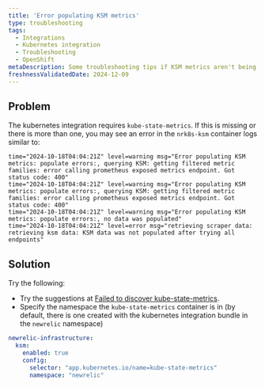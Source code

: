 ```yaml
---
title: 'Error populating KSM metrics'
type: troubleshooting
tags:
  - Integrations
  - Kubernetes integration
  - Troubleshooting
  - OpenShift
metaDescription: Some troubleshooting tips if KSM metrics aren't being populated
freshnessValidatedDate: 2024-12-09
---
```


## Problem

The kubernetes integration requires `kube-state-metrics`. If this is missing or there is more than one, you may see an error in the `nrk8s-ksm` container logs similar to:


```shell
time="2024-10-18T04:04:21Z" level=warning msg="Error populating KSM metrics: populate errors:, querying KSM: getting filtered metric families: error calling prometheus exposed metrics endpoint. Got status code: 400"
time="2024-10-18T04:04:21Z" level=warning msg="Error populating KSM metrics: populate errors:, querying KSM: getting filtered metric families: error calling prometheus exposed metrics endpoint. Got status code: 400"
time="2024-10-18T04:04:21Z" level=warning msg="Error populating KSM metrics: populate errors:, no data was populated"
time="2024-10-18T04:04:21Z" level=error msg="retrieving scraper data: retrieving ksm data: KSM data was not populated after trying all endpoints"
```
## Solution

Try the following: 

* Try the suggestions at [Failed to discover kube-state-metrics](/docs/kubernetes-pixie/kubernetes-integration/troubleshooting/common-error-messages/failed-discover-kube).
* Specify the namespace the `kube-state-metrics` container is in (by default, there is one created with the kubernetes integration bundle in the `newrelic` namespace)

```yaml
newrelic-infrastructure:
  ksm:
    enabled: true
    config:
      selector: "app.kubernetes.io/name=kube-state-metrics"
      namespace: "newrelic"
```
